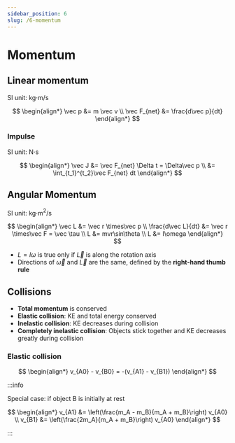 ```yaml
---
sidebar_position: 6
slug: /6-momentum
---
```



# Momentum

<Row>
<Column>

## Linear momentum

SI unit: kg$\cdot$m/s

$$
\begin{align*}
\vec p &= m \vec v \\
\vec F_{net} &= \frac{d\vec p}{dt}
\end{align*}
$$

### Impulse

SI unit: N$\cdot$s

$$
\begin{align*}
\vec J &= \vec F_{net} \Delta t = \Delta\vec p \\
&= \int_{t_1}^{t_2}\vec F_{net} dt
\end{align*}
$$

</Column>
<Column>

## Angular Momentum

SI unit: kg$\cdot$m$^2$/s

$$
\begin{align*}
\vec L &= \vec r \times\vec p \\
\frac{d\vec L}{dt} &= \vec r \times\vec F = \vec \tau \\
L &= mvr\sin\theta \\
L &= I\omega
\end{align*}
$$

- $L = I\omega$ is true only if $\vec L$ is along the rotation axis
- Directions of $\vec\omega$ and $\vec L$ are the same, defined by the **right-hand thumb rule**

</Column>
</Row>

## Collisions

- **Total momentum** is conserved
- **Elastic collision**: KE and total energy conserved
- **Inelastic collision**: KE decreases during collision
- **Completely inelastic collision**: Objects stick together and KE decreases greatly during collision

### Elastic collision

$$
\begin{align*}
v_{A0} - v_{B0} = -(v_{A1} - v_{B1})
\end{align*}
$$

:::info

Special case: if object B is initially at rest

$$
\begin{align*}
v_{A1} &= \left(\frac{m_A - m_B}{m_A + m_B}\right) v_{A0} \\
v_{B1} &= \left(\frac{2m_A}{m_A + m_B}\right) v_{A0}
\end{align*}
$$

:::
